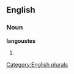 ==English==

===Noun===
'''langoustes'''

# {{plural of|[[langouste]]}}

[[Category:English plurals]]